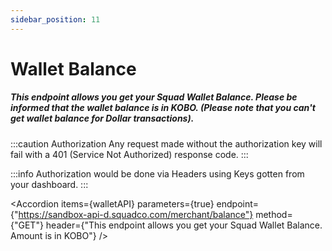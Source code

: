 ```yaml
---
sidebar_position: 11
---
```



# Wallet Balance

##### This endpoint allows you get your Squad Wallet Balance. Please be informed that the wallet balance is in KOBO. (Please note that you can't get wallet balance for Dollar transactions).

:::caution Authorization
Any request made without the authorization key will fail with a 401 (Service Not Authorized) response code.
:::

:::info
Authorization would be done via Headers using Keys gotten from your dashboard. 
:::

<Accordion 
    items={walletAPI} 
    parameters={true} 
    endpoint={"https://sandbox-api-d.squadco.com/merchant/balance"} 
    method={"GET"} 
    header={"This endpoint allows you get your Squad Wallet Balance. Amount is in KOBO"} 
/>

<AccordionCode items={walletResponse}/>
